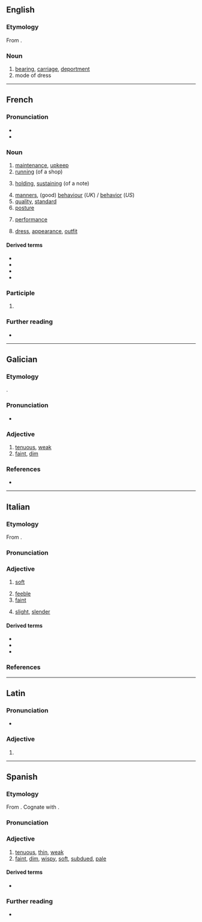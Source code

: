 {{also|ténue|tènue|tênue}}
==English==

===Etymology===
From {{uder|en|fr|-}}.

===Noun===
{{en-noun}}

# [[bearing]], [[carriage]], [[deportment]]
# mode of dress

----

==French==

===Pronunciation===
* {{fr-IPA}}
* {{audio|fr|Fr-tenue.ogg|Audio}}

===Noun===
{{fr-noun|f}}

# [[maintenance]], [[upkeep]]
# [[running]] (of a shop)
# {{lb|fr|music}} [[holding]], [[sustaining]] (of a note)
# [[manners]], (good) [[behaviour]] (''UK'') / [[behavior]] (''US'')
# [[quality]], [[standard]]
# [[posture]]
# {{lb|fr|finance}} [[performance]]
# [[dress]], [[appearance]], [[outfit]]

====Derived terms====
* {{l|fr|en tenue}}
* {{l|fr|tenue d'Adam}}
* {{l|fr|tenue d'Ève}}
* {{l|fr|tenue de route}}

===Participle===
{{head|fr|past participle form|g=f-s}}

# {{feminine singular past participle of|fr|tenir}}

===Further reading===
* {{R:TLFi}}

----

==Galician==

===Etymology===
{{lbor|gl|la|tenuis}}.

===Pronunciation===
* {{IPA|gl|[ˈtɛnʊ̯ɪ]}}

===Adjective===
{{gl-adj|f=tenue}}

# [[tenuous]], [[weak]]
# [[faint]], [[dim]]

===References===
* {{R:gl:TILG}}

----

==Italian==

===Etymology===
From {{uder|it|la|tenuis}}.

===Pronunciation===
{{it-pr|tènu.e,tènue<ref:{{R:it:DiPI}}>}}

===Adjective===
{{it-adj}}

# [[soft]] {{gloss|colour}}
#: {{uxi|it|rosso '''tenue'''|'''soft''' red}}
# [[feeble]] {{gloss|voice}}
# [[faint]] {{gloss|sunlight}}
#: {{uxi|it|una '''tenue''' luce|a '''faint''' light}}
# {{lb|it|figurative}} [[slight]], [[slender]] {{gloss|hopes etc}}
#: {{uxi|it|un '''tenue''' desiderio|a '''faint''' desire}}

====Derived terms====
* {{l|it|intestino tenue|gloss=small intestine}}
* {{l|it|tenuemente}}
* {{l|it|tenuità}}

===References===
<references />

----

==Latin==

===Pronunciation===
* {{la-IPA}}

===Adjective===
{{la-adj-form|tenue}}

# {{inflection of|la|tenuis||nom//acc//voc|n|s}}

----

==Spanish==

===Etymology===
From {{der|es|la|tenuis}}. Cognate with {{cog|en|tenuous}}.

===Pronunciation===
{{es-IPA}}

===Adjective===
{{es-adj}}

# [[tenuous]], [[thin]], [[weak]]
# [[faint]], [[dim]], [[wispy]], [[soft]], [[subdued]], [[pale]]
#: {{uxi|es|Ella vio una luz '''tenue''' en la distancia.|She saw a '''dim''' light off in the distance.}}

====Derived terms====
* {{l|es|tenuemente}}

===Further reading===
* {{R:DRAE}}